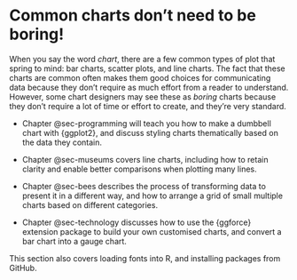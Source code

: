 # Common charts don't need to be boring! {#sec-common-intro .unnumbered}

When you say the word *chart*, there are a few common types of plot that spring to mind: bar charts, scatter plots, and line charts. The fact that these charts are common often makes them good choices for communicating data because they don't require as much effort from a reader to understand. However, some chart designers may see these as *boring* charts because they don't require a lot of time or effort to create, and they're very standard. 

* Chapter @sec-programming will teach you how to make a dumbbell chart with {ggplot2}, and discuss styling charts thematically based on the data they contain.

* Chapter @sec-museums covers line charts, including how to retain clarity and enable better comparisons when plotting many lines.

* Chapter @sec-bees describes the process of transforming data to present it in a different way, and how to arrange a grid of small multiple charts based on different categories.

* Chapter @sec-technology discusses how to use the {ggforce} extension package to build your own customised charts, and convert a bar chart into a gauge chart. 

This section also covers loading fonts into R, and installing packages from GitHub. 